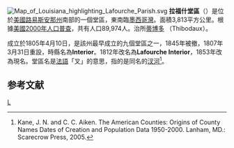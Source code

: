 [[File:Map_of_Louisiana_highlighting_Lafourche_Parish.svg|right]]
'''拉福什堂區'''（{{lang-en|Lafourche Parish}}）是位於[[美國|美國]][[路易斯安那州|路易斯安那州]]南部的一個堂區，東南臨[[墨西哥灣|墨西哥灣]]。面積3,813平方公里。根據[[美國2000年人口普查|美國2000年人口普查]]，共有人口89,974人。治所[[蒂博多|蒂博多]] （Thibodaux）。

成立於1805年4月10日，是該州最早成立的九個堂區之一，1845年被撤，1807年3月31日重設，時縣名為'''Interior'''。1812年改名為'''Lafourche Interior'''，1853年改為現名。堂區名是[[法語|法語]]「叉」的意思，指的是同名的[[汊河|汊河]]<ref>Kane, J. N. and C. C. Aiken. The American Counties: Origins of County Names Dates of Creation and Population Data 1950-2000. Lanham, MD.: Scarecrow Press, 2005.</ref>。

== 参考文献 ==
<div class="references-small">
<references />
</div>

{{路易斯安那州}}

[[Category:路易斯安那州行政區劃|L]]